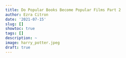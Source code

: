 ```yaml
---
title: Do Popular Books Become Popular Films Part 2
author: Ezra Citron
date: '2021-07-15'
slug: []
showtoc: true
tags: []
description: ~
image: harry_potter.jpeg
draft: true
---
```

